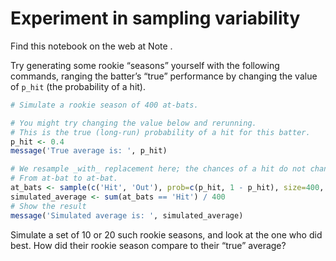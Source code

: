 # Experiment in sampling variability


Find this notebook on the web at Note .

Try generating some rookie “seasons” yourself with the following
commands, ranging the batter’s “true” performance by changing the value
of `p_hit` (the probability of a hit).

```r
# Simulate a rookie season of 400 at-bats.

# You might try changing the value below and rerunning.
# This is the true (long-run) probability of a hit for this batter.
p_hit <- 0.4
message('True average is: ', p_hit)
```

```r
# We resample _with_ replacement here; the chances of a hit do not change
# From at-bat to at-bat.
at_bats <- sample(c('Hit', 'Out'), prob=c(p_hit, 1 - p_hit), size=400, replace=TRUE)
simulated_average <- sum(at_bats == 'Hit') / 400
# Show the result
message('Simulated average is: ', simulated_average)
```

Simulate a set of 10 or 20 such rookie seasons, and look at the one who
did best. How did their rookie season compare to their “true” average?
